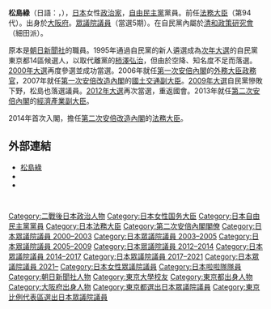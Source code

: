 {{Infobox Officeholder
| name  = 松島 綠<br/>馬場 綠
| original_name = {{lang|ja|松島 みどり}}
| native_name_lang = ja
| image = Midori Baba cropped 2 Midori Baba and Li Yong 20131105.jpg
| imagesize = 200px
| country = {{JPN}}
| office = {{JPN}}第94任[[法務大臣|法務大臣]]
| term_start = 2014年9月3日
| term_end = 2014年10月20日
| primeminister= [[安倍晋三|安倍晋三]]
| predecessor = [[谷垣禎一|谷垣禎一]] 
| successor = [[山谷惠里子|山谷惠里子]]（代）
|office2    = {{JPN}}[[眾議院_(日本)|眾議院]]議員
|term_start2  = 2012年12月19日
|term_end2    = 
|predecessor2  = {{link-ja|木村剛司|木村剛司}}
|successor2    = 
|constituency2 = [[東京都第14區|東京都第14區]]
|term_start3  = 2000年6月26日
|term_end3    = 2009年7月21日
|predecessor3  = {{link-ja|西川太一郎|西川太一郎}}
|successor3    = {{link-ja|木村剛司|木村剛司}}
|constituency3 = {{Plainlist|
* [[比例東京區|比例東京區]]（2000-2003）
* [[東京都第14區|東京都第14區]]（2003-2009）}}
|birth_date = {{birth date and age|1956|7|15}}
|birth_place = {{JPN}}[[大阪府|大阪府]][[豐中市|豐中市]]
|native_place = 
|parents = 
|relatives = 
|spouse = 
|occupation=[[朝日新聞|朝日新聞]][[記者|記者]]
|party = [[自由民主黨_(日本)|自由民主黨]]
|alma_mater   = [[東京大學|東京大學]]經濟學部
|website      = [http://www.matsushima-midori.jp/ 官方網站]
}}
'''松島綠'''（日語：{{lang|ja|'''松島 みどり'''}}，{{bd|1956年|7月15日|||Matsushima Midori}}），[[日本|日本]]女性[[政治家|政治家]]，[[自由民主黨_(日本)|自由民主黨]]黨員。前任[[法務大臣|法務大臣]]（第94代）。出身於[[大阪府|大阪府]]。[[眾議院_(日本)|眾議院議員]]（當選5期）。在自民黨內屬於[[清和政策研究會|清和政策研究會]]（細田派）。

原本是[[朝日新聞社|朝日新聞社]]的職員。1995年通過自民黨的新人遴選成為[[第41屆日本眾議院議員總選舉|次年大選]]的自民黨東京都14區候選人，以取代離黨的[[柿澤弘治|柿澤弘治]]，但由於空降、知名度不足而落選。[[第42屆日本眾議院議員總選舉|2000年大選]]再度參選並成功當選。2006年就任[[第一次安倍內閣|第一次安倍內閣]]的[[外務大臣政務官|外務大臣政務官]]，2007年就任[[第1次安倍內閣_(改造)|第一次安倍改造內閣]]的[[國土交通副大臣|國土交通副大臣]]。[[第45屆日本眾議院議員總選舉|2009年大選]]自民黨慘敗下野，松島也落選議員。[[第46屆日本眾議院議員總選舉|2012年大選]]再次當選，重返國會。2013年就任[[第二次安倍內閣|第二次安倍內閣]]的[[經濟產業副大臣|經濟產業副大臣]]。

2014年首次入閣，擔任[[第二次安倍改造內閣|第二次安倍改造內閣]]的[[法務大臣|法務大臣]]。

== 外部連結 ==
* [http://www.matsushima-midori.jp/ 松島綠] {{Wayback|url=http://www.matsushima-midori.jp/ |date=20210127142633 }}
* {{Twitter|matsushimamidori}}
* {{Facebook|matsushimamidori}}

{{start box}}
{{s-par}}
   {{Succession box
    | title  = {{flagicon|JPN}} [[青少年相關問題特別委員會|眾議院青少年相關問題特別委員長]]
    | years  = 2012年—2013年
    | before = [[稻津久|稻津久]]
    | after  = [[遠藤利明|遠藤利明]]
  }}
{{s-off}}
{{succession box 
| title  = {{Flagicon|JPN}} [[法務大臣|法務大臣]] 
| before = [[谷垣禎一|谷垣禎一]]
| years  = 第94代：2014年
| after  = [[上川陽子|上川陽子]]
}}
{{Succession box
| title  = {{flagicon|JPN}} [[經濟產業副大臣|經濟產業副大臣]]
| titlenote  = 與[[赤羽一嘉|赤羽一嘉]]一起
| years  = 2013年—2014年
| before = [[菅原一秀|菅原一秀]]<br />[[赤羽一嘉|赤羽一嘉]]
| after  = [[高木陽介|高木陽介]]<br />[[山際大志郎|山際大志郎]]
}}
{{Succession box
| title  = {{flagicon|JPN}} [[國土交通副大臣|國土交通副大臣]]
| titlenote  = 與[[平井卓也|平井卓也]]一起
| years  = 2007 - 2008
| before = [[望月義夫|望月義夫]]<br />[[渡邊具能|渡邊具能]]
| after  = [[金子恭之|金子恭之]]<br />[[加納時男|加納時男]]
}}
{{Succession box
| title  = {{flagicon|JPN}} [[外務大臣政務官|外務大臣政務官]] <br /><small>與[[關口昌一|關口昌一]]、[[濱田昌良|濱田昌良]]一起</small>
| years  = 2006年 - 2007年
| before = [[山中朝子|山中朝子]]、[[伊藤信太郎|伊藤信太郎]]、[[遠山清彥|遠山清彥]]
| after  = [[宇野治|宇野治]]、[[坂本由紀子|坂本由紀子]]、[[中山泰秀|中山泰秀]]
}}
{{end box}}

{{法務大臣}}
{{第二次安倍內閣}}

{{Authority control}}
{{DEFAULTSORT:Matsushima Midori}}
[[Category:二戰後日本政治人物|Category:二戰後日本政治人物]]
[[Category:日本女性国务大臣|Category:日本女性国务大臣]]
[[Category:日本自由民主黨黨員|Category:日本自由民主黨黨員]]
[[Category:日本法務大臣|Category:日本法務大臣]]
[[Category:第二次安倍內閣閣僚|Category:第二次安倍內閣閣僚]]
[[Category:日本眾議院議員_2000–2003|Category:日本眾議院議員 2000–2003]]
[[Category:日本眾議院議員_2003–2005|Category:日本眾議院議員 2003–2005]]
[[Category:日本眾議院議員_2005–2009|Category:日本眾議院議員 2005–2009]]
[[Category:日本眾議院議員_2012–2014|Category:日本眾議院議員 2012–2014]]
[[Category:日本眾議院議員_2014–2017|Category:日本眾議院議員 2014–2017]]
[[Category:日本眾議院議員_2017–2021|Category:日本眾議院議員 2017–2021]]
[[Category:日本眾議院議員_2021–|Category:日本眾議院議員 2021–]]
[[Category:日本女性眾議院議員|Category:日本女性眾議院議員]]
[[Category:日本啦啦隊隊員|Category:日本啦啦隊隊員]]
[[Category:朝日新聞社人物|Category:朝日新聞社人物]]
[[Category:東京大學校友|Category:東京大學校友]]
[[Category:東京都出身人物|Category:東京都出身人物]]
[[Category:大阪府出身人物|Category:大阪府出身人物]]
[[Category:東京都選出日本眾議院議員|Category:東京都選出日本眾議院議員]]
[[Category:東京比例代表區選出日本眾議院議員|Category:東京比例代表區選出日本眾議院議員]]
